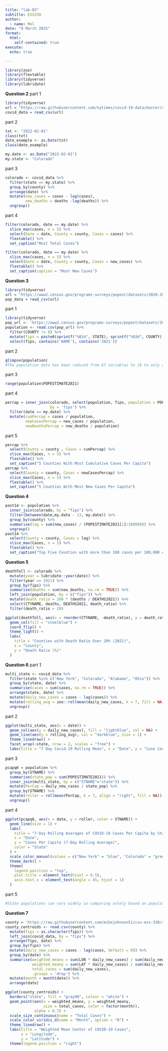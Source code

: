 ```yaml
---
title: "lab-03"
subtitle: ESS330
author:
  - name: Mel
date: "9 March 2025"
format:
  html:
    self-contained: true
execute: 
  echo: true

---
```


```r
library(zoo)
library(flextable)
library(tidyverse)
library(lubridate)
```

**Question 2**
part 1 
```r
library(tidyverse)
url = "https://raw.githubusercontent.com/nytimes/covid-19-data/master/us-counties.csv"
covid_data = read_csv(url)
```
part 2 
```r
txt <- "2022-02-01"
class(txt)
date_example <- as.Date(txt)
class(date_example)
```
```r
my.date <- as.Date("2022-02-01")
my.state <- "Colorado"
```
part 3
```r
colorado <- covid_data %>% 
  filter(state == my.state) %>% 
  group_by(county) %>% 
  arrange(date) %>%
  mutate(new_cases = cases - lag(cases), 
         new_deaths = deaths -lag(deaths)) %>% 
  ungroup()
```
part 4
```r
filter(colorado, date == my.date) %>% 
  slice_max(cases, n = 5) %>% 
  select(Date = date, County = county, Cases = cases) %>% 
  flextable() %>% 
  set_caption("Most Total Cases")

filter(colorado, date == my.date) %>% 
  slice_max(cases, n = 5) %>% 
  select(Date = date, County = county, Cases = new_cases) %>% 
  flextable() %>% 
  set_caption(caption = "Most New Cases")
```

**Question 3** 

```r
library(tidyverse)
url = "https://www2.census.gov/programs-surveys/popest/datasets/2020-2023/counties/totals/co-est2023-alldata.csv"
pop_data = read_csv(url)
```
part 1 
```r
library(tidyverse)
pop_url <- 'https://www2.census.gov/programs-surveys/popest/datasets/2020-2023/counties/totals/co-est2023-alldata.csv'
population <- read.csv(pop_url) %>% 
  filter(COUNTY != 0) %>% 
  mutate(fips = paste0(sprintf("%02d", STATE), sprintf("%03d", COUNTY))) %>% 
  select(fips, contains('NAME'), contains('2021'))
```
part 2 
```r
glimpse(population)
#The population data has been reduced from 67 variables to 19 to only account for the ones in 2021. The population and the covid data set both have state and counties.
```
part 3 
```r
range(population$POPESTIMATE2021)
```
part 4 
```r
percap = inner_join(colorado, select(population, fips, population = POPESTIMATE2021), 
                    by = 'fips') %>% 
  filter(date == my.date) %>% 
  mutate(cumPercap = cases / population,
         newCasesPercap = new_cases / population, 
         newDeathsPercap = new_deaths / population)
```
part 5 
```r
percap %>% 
  select(County = county , Cases = cumPercap) %>% 
  slice_max(Cases, n = 5) %>% 
  flextable() %>% 
  set_caption("5 Counties With Most Cumulative Cases Per Capita")
percap %>% 
  select(County = county, Cases = newCasesPercap) %>% 
  slice_max(Cases, n = 5) %>% 
  flextable() %>% 
  set_caption("5 Counties With Most New Cases Per Capita")
```
**Question 4** 
```r
past14 <- population %>% 
  inner_join(colorado, by = "fips") %>% 
  filter(between(date,my.date - 13, my.date)) %>% 
  group_by(county) %>% 
  summarise(lag = sum(new_cases) / (POPESTIMATE2021[1]/100000)) %>% 
  ungroup()
past14 %>% 
  select(County = county, Cases = lag) %>% 
  slice_max(Cases, n = 5) %>% 
  flextable() %>% 
  set_caption("Top Five Counties with more than 100 cases per 100,000 over the last 14 days")
```
**Question 5**
```r
deathToll <- colorado %>% 
  mutate(year = lubridate::year(date)) %>% 
  filter(year == 2021) %>% 
  group_by(fips) %>% 
  summarise(deaths = sum(new_deaths, na.rm = TRUE)) %>% 
  left_join(population, by = c("fips")) %>% 
  mutate(death_ratio = 100 * (deaths / DEATHS2021)) %>% 
  select(CTYNAME, deaths, DEATHS2021, death_ratio) %>% 
  filter(death_ratio > 20)

ggplot(deathToll, aes(x = reorder(CTYNAME, -death_ratio), y = death_ratio)) + 
  geom_col(fill = "steelblue") + 
  coord_flip() +
  theme_light() + 
  labs(
    title = "Counties with Death Ratio Over 20% (2021)",
    x = "County",
    y = "Death Ratio (%)"
  )
```
**Question 6**
part 1
```r
multi_state <- covid_data %>%
  filter(state %in% c("New York", "Colorado", "Alabama", "Ohio")) %>%
  group_by(state, date) %>%
  summarise(cases = sum(cases, na.rm = TRUE)) %>%
  arrange(state, date) %>%
  mutate(daily_new_cases = cases - lag(cases)) %>%
  mutate(rolling_avg = zoo::rollmean(daily_new_cases, k = 7, fill = NA, align = "right")) %>%
  ungroup()
```
part 2 
```r
ggplot(multi_state, aes(x = date)) + 
  geom_col(aes(y = daily_new_cases), fill = "lightblue", col = NA) +
  geom_line(aes(y = rolling_avg), col = "darkblue", size = 1) +
  theme_linedraw() +
  facet_wrap(~state, nrow = 2, scales = "free") +
  labs(title = "7 Day Covid-19 Rolling Mean", x = "Date", y = "Case Count")
```
part 3 
```r
pcapq6 = population %>% 
  group_by(STNAME) %>% 
  summarise(state_pop = sum(POPESTIMATE2021)) %>% 
  inner_join(multi_state, by = c("STNAME"="state")) %>% 
  mutate(PerCap = daily_new_cases / state_pop) %>% 
  group_by(STNAME) %>% 
  mutate(roller = rollmean(PerCap, k = 7, align = "right", fill = NA)) %>% 
  ungroup()
```
part 4 
```r
ggplot(pcapq6, aes(x = date, y = roller, color = STNAME)) +
  geom_line(size = 1) +
  labs(
    title = "7-Day Rolling Averages of COVID-19 Cases Per Capita by State", 
    x = "Date", 
    y = "Cases Per Capita (7-Day Rolling Average)",
    color = "State"
  ) +
  scale_color_manual(values = c("New York" = "blue", "Colorado" = "green", "Alabama" = "red", "Ohio" = "yellow")) + 
  theme_dark() +
  theme(
    legend.position = "top",
    plot.title = element_text(hjust = 0.5),
    axis.text.x = element_text(angle = 45, hjust = 1)
  )
```
part 5
```r
#State populations can vary widely so comparing solely based on population can make the data look a lot worse for certain states. However, when you do per capita, the analysis can be applied more broadly and put the state analysis on even ground.
```
**Question 7**
```r
county = 'https://raw.githubusercontent.com/mikejohnson51/csu-ess-330/refs/heads/main/resources/county-centroids.csv'
county_centroids <- read.csv(county) %>% 
  mutate(fips = as.character(fips)) %>%
  left_join(covid_data, by = "fips") %>%
  arrange(fips, date) %>%
  group_by(fips) %>%
  mutate(daily_new_cases = cases - lag(cases, default = 0)) %>%
  group_by(date) %>%
  summarise(weighted_meanx = sum(LON * daily_new_cases) / sum(daily_new_cases),
            weighted_meany = sum(LAT * daily_new_cases) / sum(daily_new_cases), 
            total_cases = sum(daily_new_cases), 
            .groups = 'drop') %>%
  mutate(month = month(date)) %>%
  arrange(date)

ggplot(county_centroids) + 
  borders("state", fill = "gray90", colour = "white") +
  geom_point(aes(x = weighted_meanx, y = weighted_meany, 
                 size = total_cases, color = factor(month)), 
             alpha = 0.7) +
  scale_size_continuous(name = "Total Cases") + 
  scale_color_viridis_d(name = "Month", option = "D") +
  theme_linedraw() +
  labs(title = "Weighted Mean Center of COVID-19 Cases",
       x = "Longitude",
       y = "Latitude") +
  theme(legend.position = "right") 

```



















